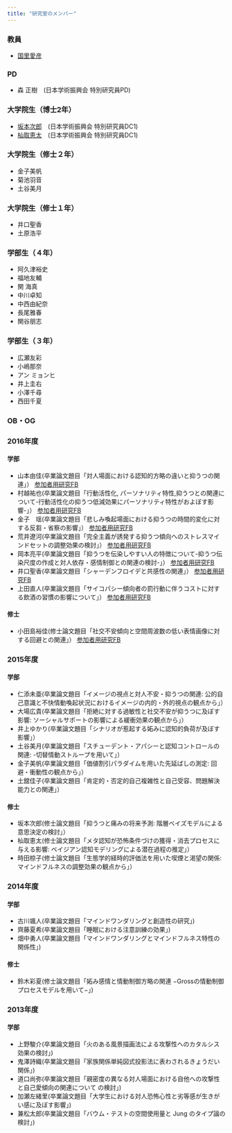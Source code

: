 ```yaml
---
title: "研究室のメンバー"
---
```


### 教員

- [国里愛彦](yoshihiko-kunisato.html)


### PD

- 森 正樹　(日本学術振興会 特別研究員PD)


### 大学院生（博士2年）

- [坂本次郎](https://mrunadon.github.io/blogdown_page/post/profile/)　(日本学術振興会 特別研究員DC1)
- [杣取恵太](https://ksomatori.github.io/homepage/index.html)　(日本学術振興会 特別研究員DC1)


### 大学院生（修士２年）

- 金子美帆
- 菊池羽音
- 土谷美月


### 大学院生（修士１年）

- 井口聖香
- 土原浩平

### 学部生（４年）

- 阿久津裕史
- 福地友輔
- 関 海真
- 中川卓知
- 中西由紀奈
- 長尾雅春
- 関谷朋志


### 学部生（３年）
- 広瀬友彩 
- 小嶋那奈 
- アン ミョンヒ 
- 井上圭右 
- 小澤千尋 
- 西田千夏 

### OB・OG

### 2016年度

#### 学部

- 山本由佳(卒業論文題目「対人場面における認知的方略の違いと抑うつの関連」） [参加者用研究FB](materials/FB/2017_yamamoto.pdf)
- 村越祐也(卒業論文題目「行動活性化, パーソナリティ特性,抑うつとの関連について-行動活性化の抑うつ低減効果にパーソナリティ特性がおよぼす影響-」） [参加者用研究FB](materials/FB/2017_murakoshi.pdf)
- 金子　瑶(卒業論文題目「悲しみ喚起場面における抑うつの時間的変化に対する反芻・省察の影響」） [参加者用研究FB](materials/FB/2017_kaneko.pdf)
- 荒井遼河(卒業論文題目「完全主義が誘発する抑うつ傾向へのストレスマインドセットの調整効果の検討」） [参加者用研究FB](materials/FB/2017_arai.pdf)
- 岡本亮平(卒業論文題目「抑うつを伝染しやすい人の特徴について-抑うつ伝染尺度の作成と対人依存・感情制御との関連の検討-」） [参加者用研究FB](materials/FB/2017_okamoto.pdf)
- 井口聖香(卒業論文題目「シャーデンフロイデと共感性の関連」） [参加者用研究FB](materials/FB/2017_iguchi.pdf)
- 上田直人(卒業論文題目「サイコパシー傾向者の罰行動に伴うコストに対する飲酒の習慣の影響について」） [参加者用研究FB](materials/FB/2017_ueda.pdf)

#### 修士

- 小田島裕佳(修士論文題目「社交不安傾向と空間周波数の低い表情画像に対する回避との関連」） [参加者用研究FB](materials/FB/2017_odajima.pdf)


### 2015年度

#### 学部

- 仁添未亜(卒業論文題目「イメージの視点と対人不安・抑うつの関連: 公的自己意識と不快情動喚起状況におけるイメージの内的・外的視点の観点から」）
- 大場広貴(卒業論文題目「拒絶に対する過敏性と社交不安が抑うつに及ぼす影響: ソーシャルサポートの影響による緩衝効果の観点から」）
- 井上ゆかり(卒業論文題目「シナリオが惹起する妬みに認知的負荷が及ぼす影響」）
- 土谷美月(卒業論文題目「スチューデント・アパシーと認知コントロールの関連: -切替情動ストループを用いて」）
- 金子美帆(卒業論文題目「価値割引パラダイムを用いた先延ばしの測定: 回避・衝動性の観点から」）
- 土舘佳子(卒業論文題目「肯定的・否定的自己複雑性と自己受容、問題解決能力との関連」）

#### 修士

- 坂本次郎(修士論文題目「抑うつと痛みの将来予測: 階層ベイズモデルによる意思決定の検討」）
- 杣取恵太(修士論文題目「メタ認知が恐怖条件づけの獲得・消去プロセスに与える影響: ベイジアン認知モデリングによる潜在過程の推定」）
- 時田椋子(修士論文題目「生態学的経時的評価法を用いた喫煙と渇望の関係: マインドフルネスの調整効果の観点から」）

### 2014年度

#### 学部

- 古川颯人(卒業論文題目「マインドワンダリングと創造性の研究」)
- 齊藤夏希(卒業論文題目「睡眠における注意訓練の効果」)
- 畑中勇人(卒業論文題目「マインドワンダリングとマインドフルネス特性の関係性」)

#### 修士

- 鈴木彩夏(修士論文題目「妬み感情と情動制御方略の関連 −Grossの情動制御プロセスモデルを用いて−」)

### 2013年度

#### 学部

- 上野駿介(卒業論文題目「火のある風景描画法による攻撃性へのカタルシス効果の検討」)
- 鬼澤詩織(卒業論文題目「家族関係単純図式投影法に表わされるきょうだい関係」)
- 道口尚弥(卒業論文題目「親密度の異なる対人場面における自他への攻撃性と自己愛傾向の関連について の検討」)
- 加瀬左緒里(卒業論文題目「大学生における対人恐怖心性と劣等感が生きがい感に及ぼす影響」)
- 兼松太郎(卒業論文題目「バウム・テストの空間使用量と Jung のタイプ論の検討」)